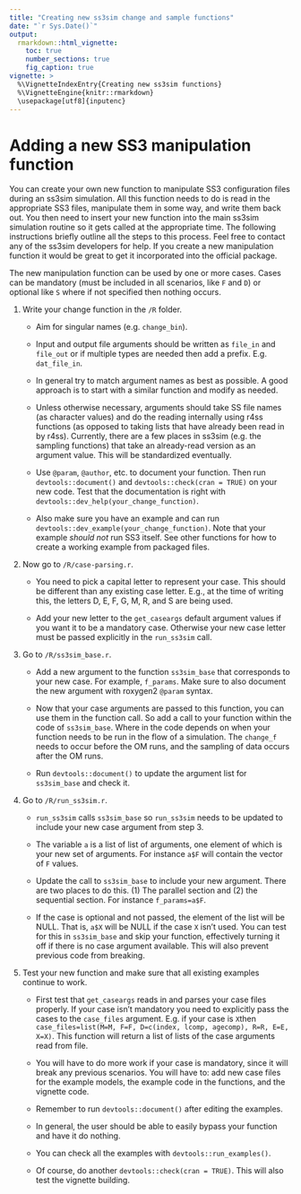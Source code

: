 ```yaml
---
title: "Creating new ss3sim change and sample functions"
date: "`r Sys.Date()`"
output: 
  rmarkdown::html_vignette:
    toc: true
    number_sections: true
    fig_caption: true
vignette: >
  %\VignetteIndexEntry{Creating new ss3sim functions}
  %\VignetteEngine{knitr::rmarkdown}
  \usepackage[utf8]{inputenc}
---
```


# Adding a new SS3 manipulation function

You can create your own new function to manipulate SS3 configuration files during an ss3sim simulation. All this function needs to do is read in the appropriate SS3 files, manipulate them in some way, and write them back out. You then need to insert your new function into the main ss3sim simulation routine so it gets called at the appropriate time. The following instructions briefly outline all the steps to this process. Feel free to contact any of the ss3sim developers for help. If you create a new manipulation function it would be great to get it incorporated into the official package.

The new manipulation function can be used by one or more cases.
Cases can be mandatory (must be included in all scenarios, like `F` and `D`)
or optional like `S` where if not specified then nothing occurs.

1.  Write your change function in the `/R` folder.

    - Aim for singular names (e.g. `change_bin`).

    - Input and output file arguments should be written as `file_in` and `file_out` or if multiple types are needed then add a prefix. E.g. `dat_file_in`.

    - In general try to match argument names as best as possible. A good approach is to start with a similar function and modify as needed.

    - Unless otherwise necessary, arguments should take SS file names (as character values) and do the reading internally using r4ss functions (as opposed to taking lists that have already been read in by r4ss). Currently, there are a few places in ss3sim (e.g. the sampling functions) that take an already-read version as an argument value. This will be standardized eventually.

    - Use `@param`, `@author`, etc. to document your function. Then run `devtools::document()` and `devtools::check(cran = TRUE)` on your new code. Test that the documentation is right with `devtools::dev_help(your_change_function)`.

    - Also make sure you have an example and can run `devtools::dev_example(your_change_function)`. Note that your example *should not* run SS3 itself. See other functions for how to create a working example from packaged files.

2.  Now go to `/R/case-parsing.r`.

    - You need to pick a capital letter to represent your case. This should be different than any existing case letter. E.g., at the time of writing this, the letters D, E, F, G, M, R, and S are being used.

    - Add your new letter to the `get_caseargs` default argument values if you want it to be a mandatory case. Otherwise your new case letter must be passed explicitly in the `run_ss3sim` call.

3.  Go to `/R/ss3sim_base.r`.

    - Add a new argument to the function `ss3sim_base` that corresponds to your new case. For example, `f_params`. Make sure to also document the new argument with roxygen2 `@param` syntax.

    - Now that your case arguments are passed to this function, you can use them in the function call. So add a call to your function within the code of `ss3sim_base`. Where in the code depends on when your function needs to be run in the flow of a simulation. The `change_f` needs to occur before the OM runs, and the sampling of data occurs after the OM runs.

    - Run `devtools::document()` to update the argument list for `ss3sim_base` and check it.

4.  Go to `/R/run_ss3sim.r`.

    - `run_ss3sim` calls `ss3sim_base` so `run_ss3sim` needs to be updated to include your new case argument from step 3.

    - The variable `a` is a list of list of arguments, one element of which is your new set of arguments. For instance `a$F` will contain the vector of `F` values.

    - Update the call to `ss3sim_base` to include your new argument. There are two places to do this. (1) The parallel section and (2) the sequential section. For instance `f_params=a$F`.

    - If the case is optional and not passed, the element of the list will be NULL. That is, `a$X` will be NULL if the case `X` isn’t used. You can test for this in `ss3sim_base` and skip your function, effectively turning it off if there is no case argument available. This will also prevent previous code from breaking.

5.  Test your new function and make sure that all existing examples continue to work.

    - First test that `get_caseargs` reads in and parses your case files properly. If your case isn’t mandatory you need to explicitly pass the cases to the `case_files` argument. E.g. if your case is `X`then `case_files=list(M=M, F=F, D=c(index, lcomp, agecomp), R=R, E=E, X=X)`. This function will return a list of lists of the case arguments read from file.

    - You will have to do more work if your case is mandatory, since it will break any previous scenarios. You will have to: add new case files for the example models, the example code in the functions, and the vignette code.

    - Remember to run `devtools::document()` after editing the examples.

    - In general, the user should be able to easily bypass your function and have it do nothing.

    - You can check all the examples with `devtools::run_examples()`.

    - Of course, do another `devtools::check(cran = TRUE)`. This will also test the vignette building.
